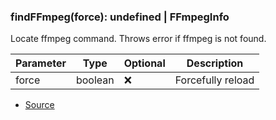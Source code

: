 ### findFFmpeg(force): undefined \| FFmpegInfo
Locate ffmpeg command. Throws error if ffmpeg is not found.



| Parameter | Type | Optional | Description |
| ----------- | ----------- | ----------- | ----------- |
| force | boolean | ❌ | Forcefully reload |


- [Source](https://github.com/Androz2091/discord-player/blob/97a849a/packages/discord-player/src/utils/FFmpeg.ts#L286)